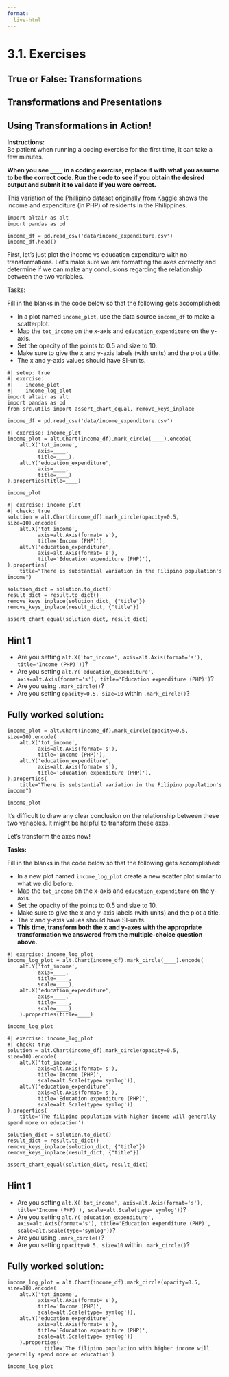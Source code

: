 ```yaml
---
format:
  live-html
---
```


<script src='../../src/quiz.js'></script>  <!-- Only needed once per page -->

# 3.1. Exercises

## True or False: Transformations

<div id='mcq1'></div> 
<script>
    generateQuiz(
        'mcq1',
        'True or False',
        'Filtering and clipping is appropriate to see a variation in certain areas of your data.',
        {
        'True': 'You’ve been paying attention here! It’s important to know that we should be careful when we do this, as sometimes we risk inflating differences among categories or measures.',
        'False': 'Although we should be careful when we do this, as sometimes we risk inflating differences among categories or measures but sometimes we need to see values within a certain range to identify any variable or relationships within the data.'
        },
        'True',
    );
</script>

<div id='mcq2'></div> 
<script>
    generateQuiz(
        'mcq2',
        'True or False',
        'Large outliers in the data can mask trends within the data.',
        {
        'True': '',
        'False': 'Sometimes a large value can affect the scale on an axis and make it difficult to identify and relationships or trends occurring in the data.'
        },
        'True',
    );
</script>

<div id='mcq3'></div> 
<script>
    generateQuiz(
        'mcq3',
        'True or False',
        'Log transforming an axis is a good option to use if there is a large range of values to displayed that incorporates zero and you don’t want to compress the smaller values into the bottom of the graph.',
        {
        'True': 'The first part is true, however, log transforming does not work with values of 0 which would result in a value of -∞.',
        'False': ''
        },
        'False',
    );
</script>

## Transformations and Presentations

<div id='mcq4'></div> 
<script>
    generateQuiz(
        'mcq4',
        'Question 1',
        'Which of the following arguments will exclude points from a plot?',
        {
        '<code>clip</code>': '',
        '<code>scale</code>': 'We can use <code>.Scale()</code> and the <code>domain</code> argument to specify the domain of the plot axes but that does not stop the data points from appearing.',
        '<code>domain</code>': 'Although this specifies the domain for the plot, the points will still be displayed if you do not clip the plot.',
        '<code>filter</code>': 'This is not an argument with Altair.'
        },
        '<code>clip</code>',
    );
</script>

<div id='mcq5'></div> 
<script>
    generateQuiz(
        'mcq5',
        'Question 2',
        'How do you add interactivity to a plot?',
        {
        '<code>interactive=True</code>': 'You would need something more than an argument. Perhaps a method?',
        '<code>.interactivity()</code>': 'Close but not quite! You are on the right track with a method.',
        '<code>.interactive()</code>': '',
        '<code>.active()</code>': 'You are right that it’s a method but not the correct one.'
        },
        '<code>.interactive()</code>',
    );
</script>

## Using Transformations in Action!

**Instructions:**    
Be patient when running a coding exercise for the first time, it can take a few minutes. 

**When you see `____` in a coding exercise, replace it with what you assume to be the correct code. Run the code to see if you obtain the desired output
and submit it to validate if you were correct.**


This variation of the [Phillipino dataset originally from Kaggle](https://www.kaggle.com/grosvenpaul/family-income-and-expenditure) shows the income and expenditure (in PHP) of residents in the Philippines.

```pyodide
import altair as alt
import pandas as pd

income_df = pd.read_csv('data/income_expenditure.csv')
income_df.head()
```

First, let's just plot the income vs education expenditure with no transformations. Let's make sure we are formatting the axes correctly and determine if we can make any conclusions regarding the relationship between the two variables.

Tasks: 

Fill in the blanks in the code below so that the following gets accomplished:

- In a plot named `income_plot`, use the data source `income_df` to make a scatterplot. 
- Map the `tot_income` on the x-axis and `education_expenditure` on the y-axis. 
- Set the opacity of the points to 0.5 and size to 10.
- Make sure to give the x and y-axis labels (with units) and the plot a title.
- The x and y-axis values should have SI-units. 

```pyodide
#| setup: true
#| exercise: 
#|  - income_plot
#|  - income_log_plot
import altair as alt
import pandas as pd
from src.utils import assert_chart_equal, remove_keys_inplace

income_df = pd.read_csv('data/income_expenditure.csv')
```

```pyodide
#| exercise: income_plot
income_plot = alt.Chart(income_df).mark_circle(____).encode(
    alt.X('tot_income',
          axis=____,
          title=____),
    alt.Y('education_expenditure',
          axis=____,
          title=____)
).properties(title=____)

income_plot
```

```pyodide
#| exercise: income_plot
#| check: true
solution = alt.Chart(income_df).mark_circle(opacity=0.5, size=10).encode(
    alt.X('tot_income',
          axis=alt.Axis(format='s'),
          title='Income (PHP)'),
    alt.Y('education_expenditure',
          axis=alt.Axis(format='s'),
          title='Education expenditure (PHP)'),
).properties(
    title="There is substantial variation in the Filipino population's income")

solution_dict = solution.to_dict()
result_dict = result.to_dict()
remove_keys_inplace(solution_dict, {"title"})
remove_keys_inplace(result_dict, {"title"})

assert_chart_equal(solution_dict, result_dict)
```

:::: { .hint exercise="income_plot"}
::: { .callout-note collapse="false"}

## Hint 1

- Are you setting `alt.X('tot_income', axis=alt.Axis(format='s'), title='Income (PHP)'))`?
- Are you setting `alt.Y('education_expenditure', axis=alt.Axis(format='s'), title='Education expenditure (PHP)')`?
- Are you using `.mark_circle()`?
- Are you setting `opacity=0.5, size=10` within `.mark_circle()`?

:::
::::

:::: { .solution exercise="income_plot" }
::: { .callout-tip collapse="false"}

## Fully worked solution:

```pyodide
income_plot = alt.Chart(income_df).mark_circle(opacity=0.5, size=10).encode(
    alt.X('tot_income',
          axis=alt.Axis(format='s'),
          title='Income (PHP)'),
    alt.Y('education_expenditure',
          axis=alt.Axis(format='s'),
          title='Education expenditure (PHP)'),
).properties(
    title="There is substantial variation in the Filipino population's income")

income_plot
```

:::
::::


It’s difficult to draw any clear conclusion on the relationship between these two variables. It might be helpful to transform these axes.

<div id='mcq6'></div> 
<script>
    generateQuiz(
        'mcq6',
        'Question',
        'Which type of transformation do you think would be the best fitting here?',
        {
        'Logarithmic, <code>alt.Scale(type="log")</code>': 'Are you sure? Some people may spend 0 PHP on education.',
        'Symmetric Logarithmic, <code>alt.Scale(type="symlog")</code>': 'You got it! <code>Symlog</code> is best here since some people spend 0 PHP on education.',
        'Exponential, <code>alt.Scale(type="pow", exponent=2)</code>': 'Maybe it’s a good idea to refer to the notes.',
        'Square Root, <code>alt.Scale(type="sqrt")</code>': 'It doesn’t make sense to have negative income or expenditures in this situation.'
        },
        'Symmetric Logarithmic, <code>alt.Scale(type="symlog")</code>',
    );
</script>


</choice>


Let's transform the axes now!

**Tasks:**

Fill in the blanks in the code below so that the following gets accomplished:

- In a new plot named `income_log_plot` create a new scatter plot similar to what we did before. 
- Map the `tot_income` on the x-axis and `education_expenditure` on the y-axis. 
- Set the opacity of the points to 0.5 and size to 10.
- Make sure to give the x and y-axis labels (with units) and the plot a title.
- The x and y-axis values should have SI-units. 
- **This time, transform both the x and y-axes with the appropriate transformation we answered from the multiple-choice question above.** 

```pyodide
#| exercise: income_log_plot
income_log_plot = alt.Chart(income_df).mark_circle(____).encode(
    alt.Y('tot_income',
          axis=____,
          title=____,
          scale=____),
    alt.X('education_expenditure',
          axis=____,
          title=____,
          scale=____)
    ).properties(title=____)

income_log_plot
```

```pyodide
#| exercise: income_log_plot
#| check: true
solution = alt.Chart(income_df).mark_circle(opacity=0.5, size=10).encode(
    alt.X('tot_income',
          axis=alt.Axis(format='s'),
          title='Income (PHP)',
          scale=alt.Scale(type='symlog')),
    alt.Y('education_expenditure',
          axis=alt.Axis(format='s'),
          title='Education expenditure (PHP)',
          scale=alt.Scale(type='symlog'))
).properties(
    title='The filipino population with higher income will generally spend more on education')

solution_dict = solution.to_dict()
result_dict = result.to_dict()
remove_keys_inplace(solution_dict, {"title"})
remove_keys_inplace(result_dict, {"title"})

assert_chart_equal(solution_dict, result_dict)
```

:::: { .hint exercise="income_log_plot"}
::: { .callout-note collapse="false"}

## Hint 1

- Are you setting `alt.X('tot_income', axis=alt.Axis(format='s'), title='Income (PHP)'), scale=alt.Scale(type='symlog'))`?
- Are you setting `alt.Y('education_expenditure', axis=alt.Axis(format='s'), title='Education expenditure (PHP)', scale=alt.Scale(type='symlog'))`?
- Are you using `.mark_circle()`?
- Are you setting `opacity=0.5, size=10` within `.mark_circle()`?

:::
::::

:::: { .solution exercise="income_log_plot" }
::: { .callout-tip collapse="false"}

## Fully worked solution:

```pyodide
income_log_plot = alt.Chart(income_df).mark_circle(opacity=0.5, size=10).encode(
    alt.X('tot_income',
          axis=alt.Axis(format='s'),
          title='Income (PHP)',
          scale=alt.Scale(type='symlog')),
    alt.Y('education_expenditure',
          axis=alt.Axis(format='s'),
          title='Education expenditure (PHP)',
          scale=alt.Scale(type='symlog'))
    ).properties(
            title='The filipino population with higher income will generally spend more on education')

income_log_plot
```

:::
::::

<div id='mcq7'></div> 
<script>
    generateQuiz(
        'mcq7',
        'Question',
        'What type of relationship is there between income and education expenditure now?',
        {
        'Positive': 'There appears to be an upward slope between the data points.',
        'Negative': 'Are you sure here? Maybe take a look at the direction the points are forming (low to high?).',
        'No Relationship': 'There appears to be some sort of relationship between the variables, maybe take a look at the direction the points are forming (low to high?).'
        },
        'Positive',
    );
</script>